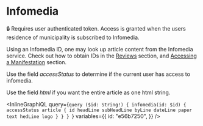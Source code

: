 # Infomedia

🔒 Requires user authenticated token. Access is granted when the users
residence of municipality is subscribed to Infomedia.

Using an Infomedia ID, one may look up article content from the Infomedia service.
Check out how to obtain IDs in the [Reviews](#Reviews) section, and [Accessing a Manifestation](#Accessing-a-Manifestation)
section.

Use the field _accessStatus_ to determine if the current user has access to infomedia.

Use the field _html_ if you want the entire article as one html string.

<InlineGraphiQL
  query={`query ($id: String!) {
    infomedia(id: $id) {
      accessStatus
      article {
        id
        headLine
        subHeadLine
        byLine
        dateLine
        paper
        text
        hedLine
        logo
      }
    }
  }
`}
  variables={{
    id: "e56b7250",
  }}
/>
